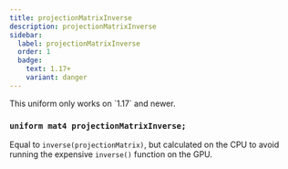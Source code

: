 ```yaml
---
title: projectionMatrixInverse
description: projectionMatrixInverse
sidebar:
  label: projectionMatrixInverse
  order: 1
  badge:
    text: 1.17+
    variant: danger
---
```


<Aside type="danger">This uniform only works on `1.17` and newer.</Aside>

### `uniform mat4 projectionMatrixInverse;`

Equal to `inverse(projectionMatrix)`, but calculated on the CPU to avoid running the expensive `inverse()` function on the GPU.